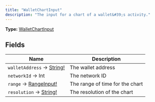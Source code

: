 ```yaml
---
title: "WalletChartInput"
description: "The input for a chart of a wallet&#39;s activity."
---
```


**Type:** [WalletChartInput](/api-reference/types/walletchartinput)

## Fields

| Name | Description |
|------|-------------|
| `walletAddress` → [String!](/api-reference/types/string) | The wallet address |
| `networkId` → Int | The network ID |
| `range` → [RangeInput!](/api-reference/types/rangeinput) | The range of time for the chart |
| `resolution` → [String!](/api-reference/types/string) | The resolution of the chart |

